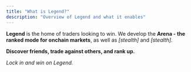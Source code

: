 ```yaml
---
title: "What is Legend?"
description: "Overview of Legend and what it enables"
---
```


**Legend** is the home of traders looking to win. We develop the **Arena - the ranked mode for onchain markets**, as well as *[stealth]* and *[stealth]*. 

**Discover friends, trade against others, and rank up.**

*Lock in and win on Legend.*


<CardGroup cols={2}>
  <Card title="Why we built this" icon="question" href="/about/why" />
  <Card title="Who we built this for" icon="user" href="/about/who" />
</CardGroup>

